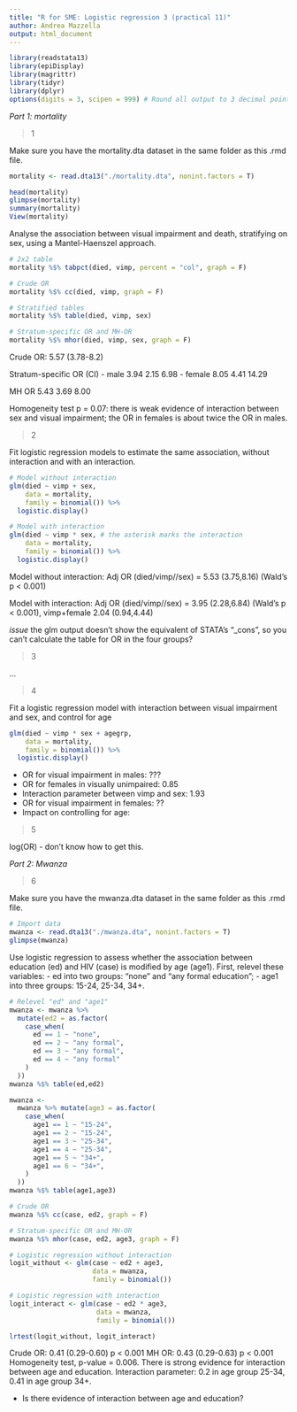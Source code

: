 ---
title: "R for SME: Logistic regression 3 (practical 11)"
author: Andrea Mazzella
output: html_document
---

```{r - Load packages}
library(readstata13)
library(epiDisplay)
library(magrittr)
library(tidyr)
library(dplyr)
options(digits = 3, scipen = 999) # Round all output to 3 decimal points and remove scientific notation
```

*Part 1: mortality*

> 1

Make sure you have the mortality.dta dataset in the same folder as this .rmd file.
```{r - Import}
mortality <- read.dta13("./mortality.dta", nonint.factors = T)
```

```{r - Explore}
head(mortality)
glimpse(mortality)
summary(mortality)
View(mortality)
```

Analyse the association between visual impairment and death, stratifying on sex, using a Mantel-Haenszel approach.
```{r}
# 2x2 table
mortality %$% tabpct(died, vimp, percent = "col", graph = F)

# Crude OR
mortality %$% cc(died, vimp, graph = F)

# Stratified tables
mortality %$% table(died, vimp, sex)

# Stratum-specific OR and MH-OR
mortality %$% mhor(died, vimp, sex, graph = F)
```
Crude OR: 5.57 (3.78-8.2)

Stratum-specific OR (CI)
- male   3.94       2.15       6.98
- female 8.05       4.41      14.29

MH OR  5.43       3.69       8.00

Homogeneity test p = 0.07: there is weak evidence of interaction between sex and visual impairment; the OR in females is about twice the OR in males.

> 2

Fit logistic regression models to estimate the same association, without interaction and with an interaction.
```{r}
# Model without interaction
glm(died ~ vimp + sex,
    data = mortality,
    family = binomial()) %>%
  logistic.display()

# Model with interaction
glm(died ~ vimp * sex, # the asterisk marks the interaction
    data = mortality,
    family = binomial()) %>%
  logistic.display()
```
Model without interaction:
Adj OR (died/vimp//sex) = 5.53 (3.75,8.16)  (Wald's p < 0.001)

Model with interaction:
Adj OR (died/vimp//sex) = 3.95 (2.28,6.84)  (Wald's p < 0.001), vimp+female 2.04 (0.94,4.44)

*issue* the glm output doesn't show the equivalent of STATA's "_cons", so you can't calculate the table for OR in the four groups?

> 3

...

> 4

Fit a logistic regression model with interaction between visual impairment and sex, and control for age
```{r}
glm(died ~ vimp * sex + agegrp,
    data = mortality,
    family = binomial()) %>%
  logistic.display()
```
- OR for visual impairment in males: ???
- OR for females in visually unimpaired: 0.85
- Interaction parameter between vimp and sex: 1.93
- OR for visual impairment in females: ??
- Impact on controlling for age: 

> 5

log(OR) - don't know how to get this.

*Part 2: Mwanza*

> 6

Make sure you have the mwanza.dta dataset in the same folder as this .rmd file.
```{r}
# Import data
mwanza <- read.dta13("./mwanza.dta", nonint.factors = T)
glimpse(mwanza)
```

Use logistic regression to assess whether the association between education (ed) and HIV (case) is modified by age (age1). First, relevel these variables:
- ed into two groups: "none" and "any formal education";
- age1 into three groups: 15-24, 25-34, 34+.
```{r}
# Relevel "ed" and "age1"
mwanza <- mwanza %>%
  mutate(ed2 = as.factor(
    case_when(
      ed == 1 ~ "none",
      ed == 2 ~ "any formal",
      ed == 3 ~ "any formal",
      ed == 4 ~ "any formal"
    )
  ))
mwanza %$% table(ed,ed2)

mwanza <-
  mwanza %>% mutate(age3 = as.factor(
    case_when(
      age1 == 1 ~ "15-24",
      age1 == 2 ~ "15-24",
      age1 == 3 ~ "25-34",
      age1 == 4 ~ "25-34",
      age1 == 5 ~ "34+",
      age1 == 6 ~ "34+",
    )
  ))
mwanza %$% table(age1,age3)
```

```{r}
# Crude OR
mwanza %$% cc(case, ed2, graph = F)

# Stratum-specific OR and MH-OR
mwanza %$% mhor(case, ed2, age3, graph = F)

# Logistic regression without interaction
logit_without <- glm(case ~ ed2 + age3,
                     data = mwanza,
                     family = binomial())

# Logistic regression with interaction
logit_interact <- glm(case ~ ed2 * age3,
                      data = mwanza,
                      family = binomial())

lrtest(logit_without, logit_interact)
```


Crude OR: 0.41 (0.29-0.60) p < 0.001
MH OR:    0.43 (0.29-0.63) p < 0.001
Homogeneity test, p-value = 0.006. There is strong evidence for interaction between age and education.
Interaction parameter: 0.2 in age group 25-34, 0.41 in age group 34+.

- Is there evidence of interaction between age and education?































